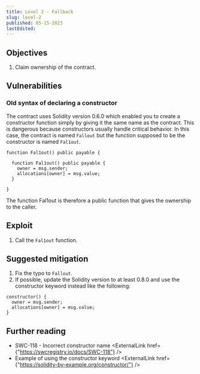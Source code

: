 ```yaml
---
title: Level 2 - Fallback
slug: level-2
published: 05-15-2023
lastEdited:
---
```


## Objectives

1. Claim ownership of the contract.

## Vulnerabilities

### Old syntax of declaring a constructor

The contract uses Solidity version 0.6.0 which enabled you to create a constructor function simply by giving it
the same name as the contract. This is dangerous because constructors usually handle critical behavior. In this
case, the contract is named `Fallout` but the function supposed to be the constructor is named `Fal1out`.

```solidity
function Fal1out() public payable {

  function Fal1out() public payable {
    owner = msg.sender;
    allocations[owner] = msg.value;
  }

}
```

The function Fal1out is therefore a public function that gives the ownership to the caller.

## Exploit

1. Call the `Fal1out` function.

## Suggested mitigation

1. Fix the typo to `Fallout`.
2. If possible, update the Solidity version to at least 0.8.0 and use the constructor keyword instead like
   the following:

```solidity
constructor() {
  owner = msg.sender;
  allocations[owner] = msg.value;
}
```

## Further reading

- SWC-118 - Incorrect constructor name <ExternalLink href={"https://swcregistry.io/docs/SWC-118"} />
- Example of using the constructor keyword <ExternalLink href={"https://solidity-by-example.org/constructor/"} />
